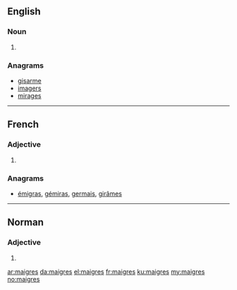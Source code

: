 ==English==

===Noun===
{{head|en|plural}}

# {{plural of|maigre|lang=en}}

===Anagrams===
* [[gisarme#English|gisarme]]
* [[imagers#English|imagers]]
* [[mirages#English|mirages]]

----

==French==

===Adjective===
{{fr-adj-form}}

# {{plural of|maigre|lang=fr}}

===Anagrams===
* [[émigras#French|émigras]], [[gémiras#French|gémiras]], [[germais#French|germais]], [[girâmes#French|girâmes]]

----

==Norman==

===Adjective===
{{nrf-adj-form|p}}

# {{plural of|maigre||thin|lang=nrf}}

[[ar:maigres]]
[[da:maigres]]
[[el:maigres]]
[[fr:maigres]]
[[ku:maigres]]
[[my:maigres]]
[[no:maigres]]
